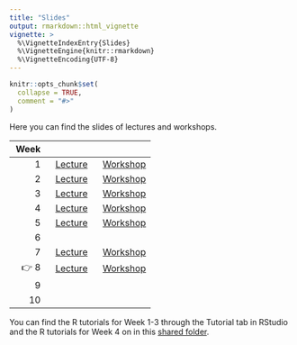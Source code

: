 ```yaml
---
title: "Slides"
output: rmarkdown::html_vignette
vignette: >
  %\VignetteIndexEntry{Slides}
  %\VignetteEngine{knitr::rmarkdown}
  %\VignetteEncoding{UTF-8}
---
```


```r
knitr::opts_chunk$set(
  collapse = TRUE,
  comment = "#>"
)
```

Here you can find the slides of lectures and workshops.

| Week |         |          |
|---:|:----:|:----:|
| 1 | [Lecture](https://stefanocoretta.github.io/sqmf-slides/week-01/lecture/)  | [Workshop](https://stefanocoretta.github.io/sqmf-slides/week-01/workshop/)  |
| 2 | [Lecture](https://stefanocoretta.github.io/sqmf-slides/week-02/lecture/)  | [Workshop](https://stefanocoretta.github.io/sqmf-slides/week-02/workshop/)  |
| 3 | [Lecture](https://stefanocoretta.github.io/sqmf-slides/week-03/lecture/)  | [Workshop](https://stefanocoretta.github.io/sqmf-slides/week-03/workshop/)  |
| 4 | [Lecture](https://stefanocoretta.github.io/sqmf-slides/week-04/lecture/) | [Workshop](https://stefanocoretta.github.io/sqmf-slides/week-04/workshop/) |
| 5 | [Lecture](https://stefanocoretta.github.io/sqmf-slides/week-05/lecture/) | [Workshop](https://stefanocoretta.github.io/sqmf-slides/week-05/workshop/) |
| 6 | | |
| 7 | [Lecture](https://stefanocoretta.github.io/sqmf-slides/week-07/lecture/) | [Workshop](https://stefanocoretta.github.io/sqmf-slides/week-07/workshop/) |
| 👉 8 | [Lecture](https://stefanocoretta.github.io/sqmf-slides/week-08/lecture/) | [Workshop](https://stefanocoretta.github.io/sqmf-slides/week-08/workshop/) |
| 9 | | |
| 10 | |  |

You can find the R tutorials for Week 1-3 through the Tutorial tab in RStudio and the R tutorials for Week 4 on in this [shared folder](https://drive.google.com/drive/folders/1h5YAoabIk0vhBGpcU8cQdUmNZYNPuh3z?usp=sharing).
